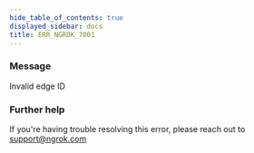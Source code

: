 ```yaml
---
hide_table_of_contents: true
displayed_sidebar: docs
title: ERR_NGROK_7001
---
```


### Message

Invalid edge ID

<ErrorDetails />

### Further help

If you're having trouble resolving this error, please reach out to [support@ngrok.com](mailto:support@ngrok.com?subject=Help%20with%20ERR_NGROK_7001)
